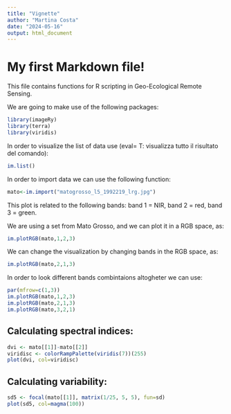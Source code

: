 ```yaml
---
title: "Vignette"
author: "Martina Costa"
date: "2024-05-16"
output: html_document
---
```


# My first Markdown file!

This file contains functions for R scripting in Geo-Ecological Remote Sensing.

We are going to make use of the following packages:

```r
library(imageRy)
library(terra)
library(viridis)
```

In order to visualize the list of data use (eval= T: visualizza tutto il risultato del comando):
```r
im.list()
```

In order to import data we can use the following function:
```r
mato<-im.import("matogrosso_l5_1992219_lrg.jpg")
```

This plot is related to the following bands: band 1 = NIR, band 2 = red, band 3 = green.

We are using a set from Mato Grosso, and we can plot it in a RGB space, as:
```r
im.plotRGB(mato,1,2,3)
```

We can change the visualization by changing bands in the RGB space, as:
```r
im.plotRGB(mato,2,1,3)
```

In order to look different bands combintaions altogheter we can use:
```r
par(mfrow=c(1,3))
im.plotRGB(mato,1,2,3)
im.plotRGB(mato,2,1,3)
im.plotRGB(mato,3,2,1)
```

## Calculating spectral indices:
```r
dvi <- mato[[1]]-mato[[2]]
viridisc <- colorRampPalette(viridis(7))(255)
plot(dvi, col=viridisc)
```

## Calculating variability:
```r
sd5 <- focal(mato[[1]], matrix(1/25, 5, 5), fun=sd)
plot(sd5, col=magma(100))
```
